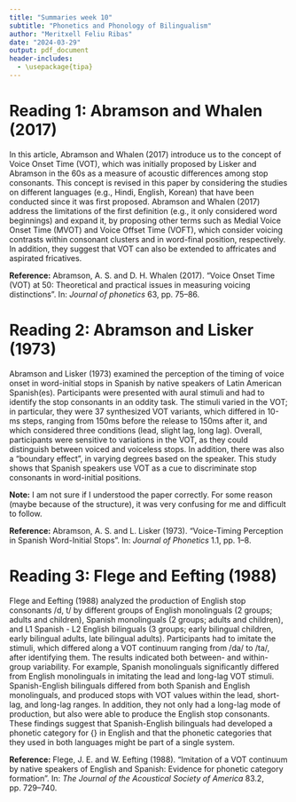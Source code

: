 ```yaml
---
title: "Summaries week 10"
subtitle: "Phonetics and Phonology of Bilingualism"
author: "Meritxell Feliu Ribas"
date: "2024-03-29"
output: pdf_document
header-includes:
  - \usepackage{tipa}
---
```


# Reading 1: Abramson and Whalen (2017)
In this article, Abramson and Whalen (2017) introduce us to the concept of Voice Onset Time (VOT), which was initially proposed by Lisker and Abramson in the 60s as a measure of acoustic differences among stop consonants. This concept is revised in this paper by considering the studies on different languages (e.g., Hindi, English, Korean) that have been conducted since it was first proposed. Abramson and Whalen (2017) address the limitations of the first definition (e.g., it only considered word beginnings) and expand it, by proposing other terms such as Medial Voice Onset Time (MVOT) and Voice Offset Time (VOFT), which consider voicing contrasts within consonant clusters and in word-final position, respectively. In addition, they suggest that VOT can also be extended to affricates and aspirated fricatives. 

**Reference:** Abramson, A. S. and D. H. Whalen (2017). “Voice Onset Time (VOT) at 50: Theoretical and practical issues in measuring voicing distinctions". In: *Journal of phonetics* 63, pp. 75–86.



# Reading 2: Abramson and Lisker (1973)
Abramson and Lisker (1973) examined the perception of the timing of voice onset in word-initial stops in Spanish by native speakers of Latin American Spanish(es). Participants were presented with aural stimuli and had to identify the stop consonants in an oddity task. The stimuli varied in the VOT; in particular, they were 37 synthesized VOT variants, which differed in 10-ms steps, ranging from 150ms before the release to 150ms after it, and which considered three conditions (lead, slight lag, long lag). Overall, participants were sensitive to variations in the VOT, as they could distinguish between voiced and voiceless stops. In addition, there was also a "boundary effect", in varying degrees based on the speaker. This study shows that Spanish speakers use VOT as a cue to discriminate stop consonants in word-initial positions.

**Note:** I am not sure if I understood the paper correctly. For some reason (maybe because of the structure), it was very confusing for me and difficult to follow. 

**Reference:** Abramson, A. S. and L. Lisker (1973). “Voice-Timing Perception in Spanish Word-Initial Stops". In: *Journal of Phonetics* 1.1, pp. 1–8.



# Reading 3: Flege and Eefting (1988)
Flege and Eefting (1988) analyzed the production of English stop consonants /d, t/ by different groups of English monolinguals (2 groups; adults and children), Spanish monolinguals (2 groups; adults and children), and L1 Spanish - L2 English bilinguals (3 groups; early bilingual children, early bilingual adults, late bilingual adults). Participants had to imitate the stimuli, which differed along a VOT continuum ranging from /da/ to /ta/, after identifying them. The results indicated both between- and within-group variability. For example, Spanish monolinguals significantly differed from English monolinguals in imitating the lead and long-lag VOT stimuli. Spanish-English bilinguals differed from both Spanish and English monolinguals, and produced stops with VOT values within the lead, short-lag, and long-lag ranges. In addition, they not only had a long-lag mode of production, but also were able to produce the English stop consonants. These findings suggest that Spanish-English bilinguals had developed a phonetic category for {\textipa{t\textsuperscript{h}}} in English and that the phonetic categories that they used in both languages might be part of a single system. 

**Reference:** Flege, J. E. and W. Eefting (1988). “Imitation of a VOT continuum by native speakers of English and Spanish: Evidence for phonetic category formation". In: *The Journal of the Acoustical Society of America* 83.2, pp. 729–740.

